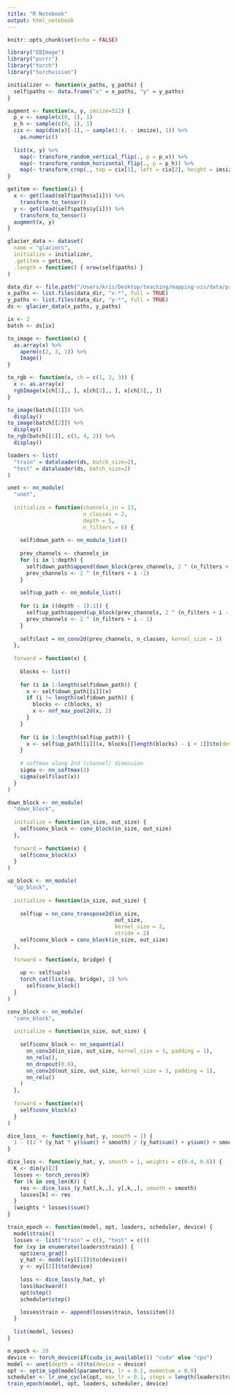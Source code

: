 ```yaml
---
title: "R Notebook"
output: html_notebook
---
```



```r
knitr::opts_chunk$set(echo = FALSE)
```
```r
library("EBImage")
library("purrr")
library("torch")
library("torchvision")
```

```r
initializer <- function(x_paths, y_paths) {
  self$paths <- data.frame("x" = x_paths, "y" = y_paths)
}

augment <- function(x, y, imsize=512) {
  p_v <- sample(c(0, 1), 1)
  p_h <- sample(c(0, 1), 1)
  cix <- map(dim(x)[-1], ~ sample(1:(. - imsize), 1)) %>%
    as.numeric()
  
  list(x, y) %>%
    map(~ transform_random_vertical_flip(., p = p_v)) %>%
    map(~ transform_random_horizontal_flip(., p = p_h)) %>%
    map(~ transform_crop(., top = cix[1], left = cix[2], height = imsize, width = imsize))
}

getitem <- function(i) {
  x <- get(load(self$paths$x[i])) %>%
    transform_to_tensor()
  y <- get(load(self$paths$y[i])) %>%
    transform_to_tensor()
  augment(x, y)
}
```


```r
glacier_data <- dataset(
  name = "glaciers",
  initialize = initializer,
  .getitem = getitem,
  .length = function() { nrow(self$paths) }
)
```

```r
data_dir <- file.path("/Users/kris/Desktop/teaching/mapping-vis/data/processed/")
x_paths <- list.files(data_dir, "x-*", full = TRUE)
y_paths <- list.files(data_dir, "y-*", full = TRUE)
ds <- glacier_data(x_paths, y_paths)
```

```r
ix <- 2
batch <- ds[ix]

to_image <- function(x) {
  as.array(x) %>%
    aperm(c(2, 3, 1)) %>%
    Image()
}

to_rgb <- function(x, ch = c(1, 2, 3)) {
  x <- as.array(x)
  rgbImage(x[ch[1],, ], x[ch[2],, ], x[ch[3],, ])
}

to_image(batch[[1]]) %>%
  display()
to_image(batch[[2]]) %>%
  display()
to_rgb(batch[[1]], c(5, 4, 2)) %>%
  display()
```

```r
loaders <- list(
  "train" = dataloader(ds, batch_size=2), 
  "test" = dataloader(ds, batch_size=2)
)
```

```r
unet <- nn_module(
  "unet",
  
  initialize = function(channels_in = 13,
                        n_classes = 2,
                        depth = 5,
                        n_filters = 6) {
    
    self$down_path <- nn_module_list()
    
    prev_channels <- channels_in
    for (i in 1:depth) {
      self$down_path$append(down_block(prev_channels, 2 ^ (n_filters + i - 1)))
      prev_channels <- 2 ^ (n_filters + i -1)
    }
    
    self$up_path <- nn_module_list()
    
    for (i in ((depth - 1):1)) {
      self$up_path$append(up_block(prev_channels, 2 ^ (n_filters + i - 1)))
      prev_channels <- 2 ^ (n_filters + i - 1)
    }
    
    self$last = nn_conv2d(prev_channels, n_classes, kernel_size = 1)
  },
  
  forward = function(x) {
    
    blocks <- list()
    
    for (i in 1:length(self$down_path)) {
      x <- self$down_path[[i]](x)
      if (i != length(self$down_path)) {
        blocks <- c(blocks, x)
        x <- nnf_max_pool2d(x, 2)
      }
    }
    
    for (i in 1:length(self$up_path)) {  
      x <- self$up_path[[i]](x, blocks[[length(blocks) - i + 1]]$to(device = device))
    }
    
    # softmax along 2nd (channel) dimension
    sigma <- nn_softmax(2)
    sigma(self$last(x))
  }
)
```
```r
down_block <- nn_module(
  "down_block",
  
  initialize = function(in_size, out_size) {
    self$conv_block <- conv_block(in_size, out_size)
  },
  
  forward = function(x) {
    self$conv_block(x)
  }
)

up_block <- nn_module(
  "up_block",
  
  initialize = function(in_size, out_size) {
    
    self$up = nn_conv_transpose2d(in_size,
                                  out_size,
                                  kernel_size = 2,
                                  stride = 2)
    self$conv_block = conv_block(in_size, out_size)
  },
  
  forward = function(x, bridge) {
    
    up <- self$up(x)
    torch_cat(list(up, bridge), 2) %>%
      self$conv_block()
  }
)

conv_block <- nn_module( 
  "conv_block",
  
  initialize = function(in_size, out_size) {
    
    self$conv_block <- nn_sequential(
      nn_conv2d(in_size, out_size, kernel_size = 3, padding = 1),
      nn_relu(),
      nn_dropout(0.6),
      nn_conv2d(out_size, out_size, kernel_size = 3, padding = 1),
      nn_relu()
    )
  },
  
  forward = function(x){
    self$conv_block(x)
  }
)
```

```r
dice_loss_ <- function(y_hat, y, smooth = 1) {
  1 - ((2 * (y_hat * y)$sum() + smooth) / (y_hat$sum() + y$sum() + smooth))
}
```


```r
dice_loss <- function(y_hat, y, smooth = 1, weights = c(0.4, 0.6)) {
  K <- dim(y)[2]
  losses <- torch_zeros(K)
  for (k in seq_len(K)) {
    res <- dice_loss_(y_hat[,k,,], y[,k,,], smooth = smooth)
    losses[k] <- res
  }
  (weights * losses)$sum()
}
```

```r
train_epoch <- function(model, opt, loaders, scheduler, device) {
  model$train()
  losses <- list("train" = c(), "test" = c())
  for (xy in enumerate(loaders$train)) {
    opt$zero_grad()
    y_hat <- model(xy[[1]]$to(device))
    y <- xy[[2]]$to(device)
  
    loss <- dice_loss(y_hat, y)
    loss$backward()
    opt$step()
    scheduler$step()

    losses$train <- append(losses$train, loss$item())
  }
  
  list(model, losses)
}

```

```r
n_epoch <- 20
device <- torch_device(if(cuda_is_available()) "cuda" else "cpu")
model <- unet(depth = 4)$to(device = device)
opt <- optim_sgd(model$parameters, lr = 0.1, momentum = 0.9)
scheduler <- lr_one_cycle(opt, max_lr = 0.1, steps = length(loaders$train), epochs = n_epoch)
train_epoch(model, opt, loaders, scheduler, device)
```

